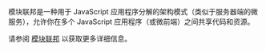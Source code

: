 模块联邦是一种用于 JavaScript 应用程序分解的架构模式（类似于服务器端的微服务），允许你在多个 JavaScript 应用程序（或微前端）之间共享代码和资源。

请参阅 [模块联邦](https://rsbuild.rs/guide/advanced/module-federation) 以获取更多详细信息。

